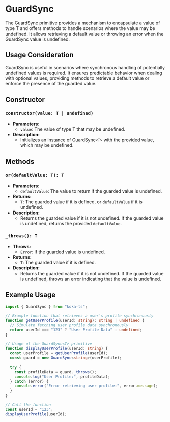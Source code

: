 # GuardSync

The GuardSync primitive provides a mechanism to encapsulate a value of type T and offers methods to handle scenarios where the value may be undefined. It allows retrieving a default value or throwing an error when the GuardSync value is undefined.

## Usage Consideration

GuardSync is useful in scenarios where synchronous handling of potentially undefined values is required. It ensures predictable behavior when dealing with optional values, providing methods to retrieve a default value or enforce the presence of the guarded value.

## Constructor

### `constructor(value: T | undefined)`

- **Parameters:**
  - `value`: The value of type T that may be undefined.
- **Description:**
  - Initializes an instance of GuardSync`<T>` with the provided value, which may be undefined.

## Methods

### `or(defaultValue: T): T`

- **Parameters:**
  - `defaultValue`: The value to return if the guarded value is undefined.
- **Returns:**
  - `T`: The guarded value if it is defined, or `defaultValue` if it is undefined.
- **Description:**
  - Returns the guarded value if it is not undefined. If the guarded value is undefined, returns the provided `defaultValue`.

### `_throws(): T`

- **Throws:**
  - `Error`: If the guarded value is undefined.
- **Returns:**
  - `T`: The guarded value if it is defined.
- **Description:**
  - Returns the guarded value if it is not undefined. If the guarded value is undefined, throws an error indicating that the value is undefined.

## Example Usage

```ts
import { GuardSync } from "koka-ts";

// Example function that retrieves a user's profile synchronously
function getUserProfile(userId: string): string | undefined {
  // Simulate fetching user profile data synchronously
  return userId === "123" ? "User Profile Data" : undefined;
}

// Usage of the GuardSync<T> primitive
function displayUserProfile(userId: string) {
  const userProfile = getUserProfile(userId);
  const guard = new GuardSync<string>(userProfile);

  try {
    const profileData = guard._throws();
    console.log("User Profile:", profileData);
  } catch (error) {
    console.error("Error retrieving user profile:", error.message);
  }
}

// Call the function
const userId = "123";
displayUserProfile(userId);
```
